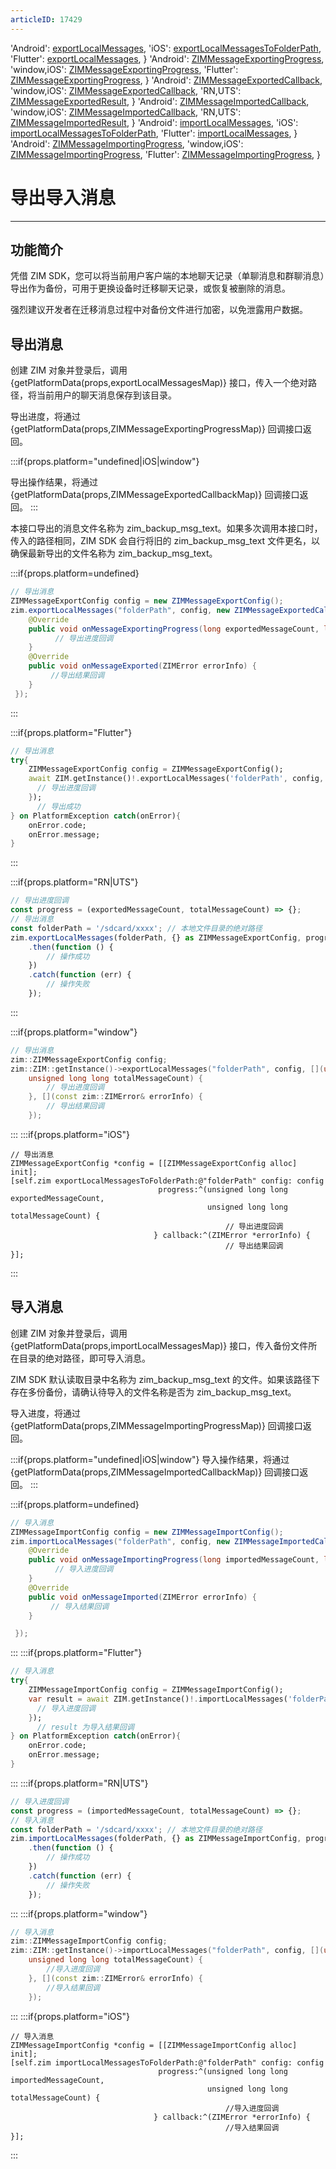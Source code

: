 ```yaml
---
articleID: 17429
---
```



  'Android': <a href='@exportLocalMessages' target='_blank'>exportLocalMessages</a>,
  'iOS': <a href='@exportLocalMessagesToFolderPath' target='_blank'>exportLocalMessagesToFolderPath</a>,
  'Flutter': <a href='https://pub.dev/documentation/zego_zim/latest/zego_zim/ZIM/exportLocalMessages.html' target='_blank'>exportLocalMessages</a>,
}
  'Android': <a href='@-ZIMMessageExportingProgress' target='_blank'>ZIMMessageExportingProgress</a>,
  'window,iOS': <a href='@ZIMMessageExportingProgress' target='_blank'>ZIMMessageExportingProgress</a>,
  'Flutter': <a href='https://pub.dev/documentation/zego_zim/latest/zego_zim/ZIMMessageExportingProgress.html' target='_blank'>ZIMMessageExportingProgress</a>,
}
  'Android': <a href='@-ZIMMessageExportedCallback' target='_blank'>ZIMMessageExportedCallback</a>,
  'window,iOS': <a href='@ZIMMessageExportedCallback' target='_blank'>ZIMMessageExportedCallback</a>,
  'RN,UTS': <a href='@-ZIMMessageExportedResult' target='_blank'>ZIMMessageExportedResult</a>,
}
  'Android': <a href='@-ZIMMessageImportedCallback' target='_blank'>ZIMMessageImportedCallback</a>,
  'window,iOS': <a href='@ZIMMessageImportedCallback' target='_blank'>ZIMMessageImportedCallback</a>,
  'RN,UTS': <a href='@-ZIMMessageImportedResult' target='_blank'>ZIMMessageImportedResult</a>,
}
  'Android': <a href='@importLocalMessages' target='_blank'>importLocalMessages</a>,
  'iOS': <a href='@importLocalMessagesToFolderPath' target='_blank'>importLocalMessagesToFolderPath</a>,
  'Flutter': <a href='https://pub.dev/documentation/zego_zim/latest/zego_zim/ZIM/importLocalMessages.html' target='_blank'>importLocalMessages</a>,
}
  'Android': <a href='@-ZIMMessageImportingProgress' target='_blank'>ZIMMessageImportingProgress</a>,
  'window,iOS': <a href='@ZIMMessageImportingProgress' target='_blank'>ZIMMessageImportingProgress</a>,
  'Flutter': <a href='https://pub.dev/documentation/zego_zim/latest/zego_zim/ZIMMessageImportingProgress.html' target='_blank'>ZIMMessageImportingProgress</a>,
}



# 导出导入消息

- - -

## 功能简介

凭借 ZIM SDK，您可以将当前用户客户端的本地聊天记录（单聊消息和群聊消息）导出作为备份，可用于更换设备时迁移聊天记录，或恢复被删除的消息。

<Warning title="注意">

强烈建议开发者在迁移消息过程中对备份文件进行加密，以免泄露用户数据。
</Warning>


## 导出消息

创建 ZIM 对象并登录后，调用 {getPlatformData(props,exportLocalMessagesMap)} 接口，传入一个绝对路径，将当前用户的聊天消息保存到该目录。

导出进度，将通过 {getPlatformData(props,ZIMMessageExportingProgressMap)} 回调接口返回。

:::if{props.platform="undefined|iOS|window"}

导出操作结果，将通过 {getPlatformData(props,ZIMMessageExportedCallbackMap)} 回调接口返回。
:::

<Note title="说明">

本接口导出的消息文件名称为 zim_backup_msg_text。如果多次调用本接口时，传入的路径相同，ZIM SDK 会自行将旧的 zim_backup_msg_text 文件更名，以确保最新导出的文件名称为 zim_backup_msg_text。
</Note>


:::if{props.platform=undefined}
```java
// 导出消息
ZIMMessageExportConfig config = new ZIMMessageExportConfig();
zim.exportLocalMessages("folderPath", config, new ZIMMessageExportedCallback() {
    @Override
    public void onMessageExportingProgress(long exportedMessageCount, long totalMessageCount) {
          // 导出进度回调         
    }
    @Override
    public void onMessageExported(ZIMError errorInfo) {
         //导出结果回调
    }
 });
```

:::

:::if{props.platform="Flutter"}
```dart
// 导出消息
try{
    ZIMMessageExportConfig config = ZIMMessageExportConfig();
    await ZIM.getInstance()!.exportLocalMessages('folderPath', config, (exportedMessageCount, totalMessageCount) {
      // 导出进度回调   
    });
      // 导出成功
} on PlatformException catch(onError){
    onError.code;
    onError.message;
}
```
:::

:::if{props.platform="RN|UTS"}
```typescript
// 导出进度回调
const progress = (exportedMessageCount, totalMessageCount) => {};
// 导出消息
const folderPath = '/sdcard/xxxx'; // 本地文件目录的绝对路径
zim.exportLocalMessages(folderPath, {} as ZIMMessageExportConfig, progress)
    .then(function () {
        // 操作成功
    })
    .catch(function (err) {
        // 操作失败
    });
```
:::

:::if{props.platform="window"}
```cpp
// 导出消息
zim::ZIMMessageExportConfig config;
zim::ZIM::getInstance()->exportLocalMessages("folderPath", config, [](unsigned long long exportedMessageCount,
    unsigned long long totalMessageCount) {
        // 导出进度回调
    }, [](const zim::ZIMError& errorInfo) {
        // 导出结果回调
    });
```
:::
:::if{props.platform="iOS"}
```objc
// 导出消息
ZIMMessageExportConfig *config = [[ZIMMessageExportConfig alloc] init];
[self.zim exportLocalMessagesToFolderPath:@"folderPath" config: config 
                                 progress:^(unsigned long long exportedMessageCount,
                                            unsigned long long totalMessageCount) {
                                                // 导出进度回调
                                } callback:^(ZIMError *errorInfo) {
                                                // 导出结果回调
}];
```
:::


## 导入消息

创建 ZIM 对象并登录后，调用 {getPlatformData(props,importLocalMessagesMap)} 接口，传入备份文件所在目录的绝对路径，即可导入消息。

ZIM SDK 默认读取目录中名称为 zim_backup_msg_text 的文件。如果该路径下存在多份备份，请确认待导入的文件名称是否为 zim_backup_msg_text。

导入进度，将通过 {getPlatformData(props,ZIMMessageImportingProgressMap)} 回调接口返回。

:::if{props.platform="undefined|iOS|window"}
导入操作结果，将通过 {getPlatformData(props,ZIMMessageImportedCallbackMap)} 回调接口返回。
:::

:::if{props.platform=undefined}
```java
// 导入消息
ZIMMessageImportConfig config = new ZIMMessageImportConfig();
zim.importLocalMessages("folderPath", config, new ZIMMessageImportedCallback() {
    @Override
    public void onMessageImportingProgress(long importedMessageCount, long totalMessageCount) {
          // 导入进度回调         
    }
    @Override
    public void onMessageImported(ZIMError errorInfo) {
         // 导入结果回调
    }

 });
```

:::
:::if{props.platform="Flutter"}
```dart
// 导入消息
try{
    ZIMMessageImportConfig config = ZIMMessageImportConfig();
    var result = await ZIM.getInstance()!.importLocalMessages('folderPath', config, (importedMessageCount, totalMessageCount) {
      // 导入进度回调
    });
      // result 为导入结果回调
} on PlatformException catch(onError){
    onError.code;
    onError.message;
}
```

:::
:::if{props.platform="RN|UTS"}
```typescript
// 导入进度回调
const progress = (importedMessageCount, totalMessageCount) => {};
// 导入消息
const folderPath = '/sdcard/xxxx'; // 本地文件目录的绝对路径
zim.importLocalMessages(folderPath, {} as ZIMMessageImportConfig, progress)
    .then(function () {
        // 操作成功
    })
    .catch(function (err) {
        // 操作失败
    });
```
:::
:::if{props.platform="window"}
```cpp
// 导入消息
zim::ZIMMessageImportConfig config;
zim::ZIM::getInstance()->importLocalMessages("folderPath", config, [](unsigned long long importedMessageCount,
    unsigned long long totalMessageCount) {
        //导入进度回调
    }, [](const zim::ZIMError& errorInfo) {
        //导入结果回调
    });
```
:::
:::if{props.platform="iOS"}
```objc
// 导入消息
ZIMMessageImportConfig *config = [[ZIMMessageImportConfig alloc] init];
[self.zim importLocalMessagesToFolderPath:@"folderPath" config: config 
                                 progress:^(unsigned long long importedMessageCount,
                                            unsigned long long totalMessageCount) {
                                                //导入进度回调
                                } callback:^(ZIMError *errorInfo) {
                                                //导入结果回调
}];
```
:::
